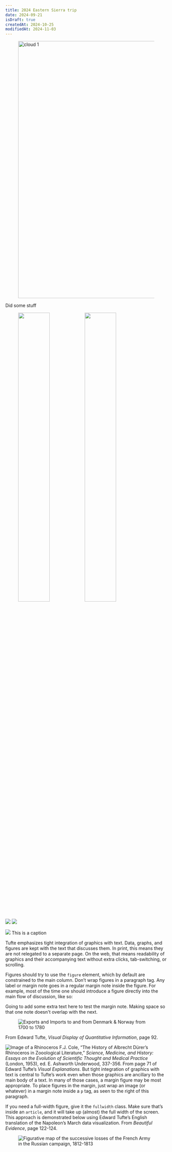 ```yaml
---
title: 2024 Eastern Sierra trip
date: 2024-09-21
isDraft: true
createdAt: 2024-10-25
modifiedAt: 2024-11-03
---
```


<figure>
  <Image src={DSCF1631} alt="cloud 1" width="800"/>
</figure>

Did some stuff

<figure class="fullwidth">
	<img src="/images/DSCF1631.jpg" alt="" width="48%" />
	<img src="/images/DSCF1634.jpg" alt="" width="48%" />
</figure>

![](/images/DSCF1631.jpg)
![](/images/DSCF1634.jpg)

<p>
<MarginNote name="other">
  <img src="/images/DSCF1631.jpg"/>
  <span>This is a caption</span>
</MarginNote>
</p>



Tufte emphasizes tight integration of graphics with text. Data, graphs, and figures are kept with the text that discusses them. In print, this means they are not relegated to a separate page. On the web, that means readability of graphics and their accompanying text without extra clicks, tab-switching, or scrolling.

Figures should try to use the `figure` element, which by default are constrained to the main column. Don’t wrap figures in a paragraph tag. Any label or margin note goes in a regular margin note inside the figure. For example, most of the time one should introduce a figure directly into the main flow of discussion, like so:

Going to add some extra text here to test the margin note.  Making space so that one note doesn't overlap with the next.

<MarginNote name="exports-imports">
  <figure slot="content">
  <img src="https://edwardtufte.github.io/tufte-css/img/exports-imports.png" 
    alt="Exports and Imports to and from Denmark & Norway from 1700 to 1780" />
  </figure>
  From Edward Tufte, <em>Visual Display of Quantitative Information</em>, page 92.
</MarginNote>




<p>
  <MarginNote name="rhino">
    <img src="https://edwardtufte.github.io/tufte-css/img/rhino.png" alt="Image of a Rhinoceros"/> 
    <span>F.J. Cole, “The History of Albrecht Dürer’s Rhinoceros in Zooological Literature,” <em>Science, Medicine, and History: Essays on the Evolution of Scientific Thought and Medical Practice</em> (London, 1953), ed. E. Ashworth Underwood, 337-356. From page 71 of Edward Tufte’s <em>Visual Explanations</em>.</span>
  </MarginNote>
  But tight integration of graphics with text is central to Tufte’s work even when those graphics are ancillary to the main body of a text. In many of those cases, a margin figure may be most appropriate. To place figures in the margin, just wrap an image (or whatever) in a margin note inside a <code>p</code> tag, as seen to the right of this paragraph.
</p>

<MarginNote name="other">

</MarginNote>

If you need a full-width figure, give it the `fullwidth` class. Make sure that’s inside an `article`, and it will take up (almost) the full width of the screen. This approach is demonstrated below using Edward Tufte’s English translation of the Napoleon’s March data visualization. From *Beautiful Evidence*, page 122-124.

<figure class="fullwidth">
  <img src="https://edwardtufte.github.io/tufte-css/img/napoleons-march.png" alt="Figurative map of the successive losses of the French Army in the Russian campaign, 1812-1813" />
</figure>
